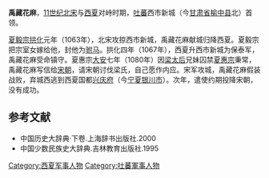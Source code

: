 '''禹藏花麻'''，[[11世纪|11世纪]][[北宋|北宋]]与[[西夏|西夏]]对峙时期，[[吐蕃|吐蕃]]西市新城（今[[甘肃省|甘肃省]][[榆中县|榆中县]]北）首领。

[[夏毅宗|夏毅宗]][[拱化|拱化]]元年（1063年），北宋攻掠西市新城，禹藏花麻献城归降西夏。夏毅宗把宗室女嫁给他，封他为[[驸马|驸马]]。拱化四年（1067年），西夏升西市新城为保泰军，禹藏花麻受命镇守。夏惠宗[[大安_(西夏)|大安]]七年（1080年）因[[梁皇后_(西夏毅宗)|梁太后]]兄妹囚禁[[夏惠宗|夏惠宗]]秉常，禹藏花麻写信给[[宋朝|宋朝]]，请宋朝讨伐梁氏，自己愿作内应。宋军攻城，禹藏花麻假装战败，弃城西逃到西夏国都[[兴庆府|兴庆府]]（今[[宁夏|宁夏]][[银川市|银川市]]）。次年，遣使约期投降宋朝，没有成功。

==参考文献==
*中国历史大辞典·下卷.上海辞书出版社.2000
*中国少数民族史大辞典.吉林教育出版社.1995
{{DEFAULTSORT:Y}}
[[Category:西夏军事人物|Category:西夏军事人物]]
[[Category:吐蕃軍事人物|Category:吐蕃軍事人物]]